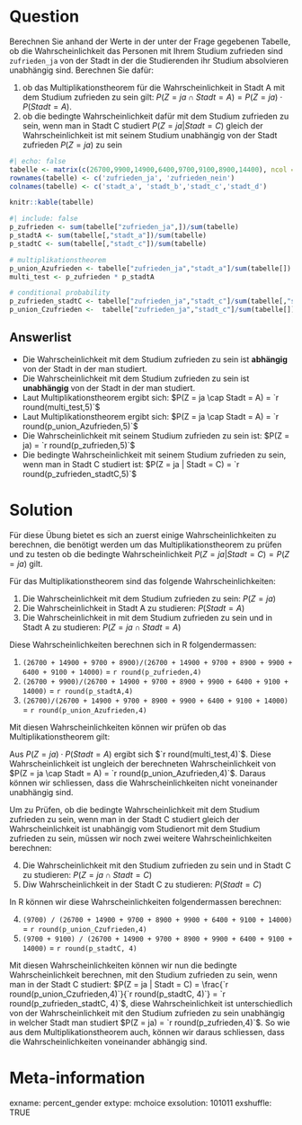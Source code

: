 Question
=======
Berechnen Sie anhand der Werte in der unter der Frage gegebenen Tabelle, ob die Wahrscheinlichkeit das Personen mit Ihrem Studium zufrieden sind `zufrieden_ja` von der Stadt in der die Studierenden ihr Studium absolvieren unabhängig sind.  Berechnen Sie dafür:

1. ob das Multiplikationstheorem für die Wahrscheinlichkeit in Stadt A mit dem Studium zufrieden zu sein gilt: $P(Z = ja \cap Stadt = A) = P(Z = ja) \cdot P(Stadt = A)$.
2. ob die bedingte Wahrscheinlichkeit dafür mit dem Studium zufrieden zu sein, wenn man in Stadt C studiert $P(Z = ja| Stadt = C)$ gleich der Wahrscheinlichkeit ist mit seinem Studium unabhängig von der Stadt zufrieden $P(Z = ja)$ zu sein

```r
#| echo: false
tabelle <- matrix(c(26700,9900,14900,6400,9700,9100,8900,14400), ncol = 4, nrow = 2)
rownames(tabelle) <- c('zufrieden_ja', 'zufrieden_nein')
colnames(tabelle) <- c('stadt_a', 'stadt_b','stadt_c','stadt_d')

knitr::kable(tabelle)
```


```r
#| include: false
p_zufrieden <- sum(tabelle["zufrieden_ja",])/sum(tabelle)
p_stadtA <- sum(tabelle[,"stadt_a"])/sum(tabelle)
p_stadtC <- sum(tabelle[,"stadt_c"])/sum(tabelle)

# multiplikationstheorem
p_union_Azufrieden <- tabelle["zufrieden_ja","stadt_a"]/sum(tabelle[])
multi_test <- p_zufrieden * p_stadtA

# conditional probability
p_zufrieden_stadtC <- tabelle["zufrieden_ja","stadt_c"]/sum(tabelle[,"stadt_c"])
p_union_Czufrieden <-  tabelle["zufrieden_ja","stadt_c"]/sum(tabelle[])
```


Answerlist
--------
* Die Wahrscheinlichkeit mit dem Studium zufrieden zu sein ist **abhängig** von der Stadt in der man studiert.
* Die Wahrscheinlichkeit mit dem Studium zufrieden zu sein ist **unabhängig** von der Stadt in der man studiert.
* Laut Multiplikationstheorem ergibt sich: $P(Z = ja \cap Stadt = A) = `r round(multi_test,5)`$
* Laut Multiplikationstheorem ergibt sich: $P(Z = ja \cap Stadt = A) = `r round(p_union_Azufrieden,5)`$
* Die Wahrscheinlichkeit mit seinem Studium zufrieden zu sein ist: $P(Z = ja) = `r round(p_zufrieden,5)`$
* Die bedingte Wahrscheinlichkeit mit seinem Studium zufrieden zu sein, wenn man in Stadt C studiert ist: $P(Z = ja | Stadt = C) = `r round(p_zufrieden_stadtC,5)`$

Solution
========
Für diese Übung bietet es sich an zuerst einige Wahrscheinlichkeiten zu berechnen, die benötigt werden um das Multiplikationstheorem zu prüfen und zu testen ob die bedingte Wahrscheinlichkeit $P(Z = ja | Stadt = C) = P(Z = ja)$ gilt.

Für das Multiplikationstheorem sind das folgende Wahrscheinlichkeiten:

1. Die Wahrscheinlichkeit mit dem Studium zufrieden zu sein: $P(Z = ja)$
2. Die Wahrscheinlichkeit in Stadt A zu studieren: $P(Stadt = A)$
3. Die Wahrscheinlichkeit in mit dem Studium zufrieden zu sein und in Stadt A zu studieren: $P(Z = ja \cap Stadt = A)$

Diese Wahrscheinlichkeiten berechnen sich in R folgendermassen:

1. `(26700 + 14900 + 9700 + 8900)/(26700 + 14900 + 9700 + 8900 + 9900 + 6400 + 9100 + 14000)` = `r round(p_zufrieden,4)`
2. `(26700 + 9900)/(26700 + 14900 + 9700 + 8900 + 9900 + 6400 + 9100 + 14000)` = `r round(p_stadtA,4)`
3. `(26700)/(26700 + 14900 + 9700 + 8900 + 9900 + 6400 + 9100 + 14000)` = `r round(p_union_Azufrieden,4)`

Mit diesen Wahrscheinlichkeiten können wir prüfen ob das Multiplikationstheorem gilt:

Aus $P(Z = ja) \cdot P(Stadt = A)$ ergibt sich $`r round(multi_test,4)`$. Diese Wahrscheinlichkeit ist ungleich der berechneten Wahrscheinlichkeit von $P(Z = ja \cap Stadt = A) = `r round(p_union_Azufrieden,4)`$. Daraus können wir schliessen, dass die Wahrscheinlichkeiten nicht voneinander unabhängig sind.

Um zu Prüfen, ob die bedingte Wahrscheinlichkeit mit dem Studium zufrieden zu sein, wenn man in der Stadt C studiert gleich der Wahrscheinlichkeit ist unabhängig vom Studienort mit dem Studium zufrieden zu sein, müssen wir noch zwei weitere Wahrscheinlichkeiten berechnen:

4. Die Wahrscheinlichkeit mit den Studium zufrieden zu sein und in Stadt C zu studieren: $P(Z = ja \cap Stadt = C)$
5. Diw Wahrscheinlichkeit in der Stadt C zu studieren: $P(Stadt = C)$

In R können wir diese Wahrscheinlichkeiten folgendermassen berechnen:

4. `(9700) / (26700 + 14900 + 9700 + 8900 + 9900 + 6400 + 9100 + 14000)` = `r round(p_union_Czufrieden,4)`
5. `(9700 + 9100) / (26700 + 14900 + 9700 + 8900 + 9900 + 6400 + 9100 + 14000)` = `r round(p_stadtC, 4)`

Mit diesen Wahrscheinlichkeiten können wir nun die bedingte Wahrscheinlichkeit berechnen, mit den Studium zufrieden zu sein, wenn man in der Stadt C studiert: $P(Z = ja | Stadt = C) = \frac{`r round(p_union_Czufrieden,4)`}{`r round(p_stadtC, 4)`} = `r round(p_zufrieden_stadtC, 4)`$, diese Wahrscheinlichkeit ist unterschiedlich von der Wahrscheinlichkeit mit den Studium zufrieden zu sein unabhängig in welcher Stadt man studiert $P(Z = ja) = `r round(p_zufrieden,4)`$. So wie aus dem Multiplikationstheorem auch, können wir daraus schliessen, dass die Wahrscheinlichkeiten voneinander abhängig sind.

Meta-information
=========
exname: percent_gender 
extype: mchoice 
exsolution: 101011
exshuffle: TRUE
